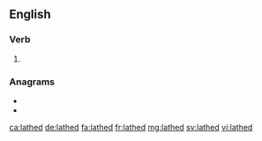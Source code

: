 ==English==

===Verb===
{{head|en|verb form}}

# {{en-past of|lathe}}

===Anagrams===
* {{l|en|daleth}}
* {{l|en|halted}}

[[ca:lathed]]
[[de:lathed]]
[[fa:lathed]]
[[fr:lathed]]
[[mg:lathed]]
[[sv:lathed]]
[[vi:lathed]]